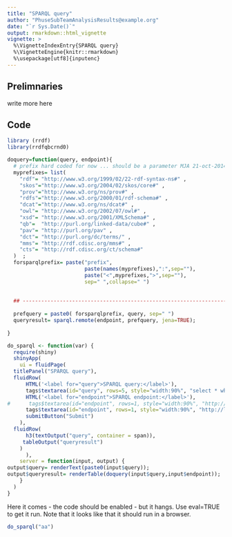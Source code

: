 ```yaml
---
title: "SPARQL query"
author: "PhuseSubTeamAnalysisResults@example.org"
date: "`r Sys.Date()`"
output: rmarkdown::html_vignette
vignette: >
  %\VignetteIndexEntry{SPARQL query}
  %\VignetteEngine{knitr::rmarkdown}
  %\usepackage[utf8]{inputenc}
---
```



## Prelimnaries
write more here

## Code


```r

library (rrdf)
library(rrdfqbcrnd0)

doquery=function(query, endpoint){
  # prefix hard coded for now ... should be a parameter MJA 21-oct-2014
  myprefixes= list(
    "rdf"= "http://www.w3.org/1999/02/22-rdf-syntax-ns#" ,
    "skos"="http://www.w3.org/2004/02/skos/core#" ,
    "prov"="http://www.w3.org/ns/prov#" ,
    "rdfs"="http://www.w3.org/2000/01/rdf-schema#" ,
    "dcat"="http://www.w3.org/ns/dcat#" ,
    "owl"= "http://www.w3.org/2002/07/owl#" ,
    "xsd"= "http://www.w3.org/2001/XMLSchema#" ,
    "qb"=  "http://purl.org/linked-data/cube#" ,
    "pav"= "http://purl.org/pav" ,
    "dct"= "http://purl.org/dc/terms/" ,
    "mms"= "http://rdf.cdisc.org/mms#" ,
    "cts"= "http://rdf.cdisc.org/ct/schema#" 
  )  ;
  forsparqlprefix= paste("prefix", 
                         paste(names(myprefixes),":",sep=""), 
                         paste("<",myprefixes,">",sep=""),
                         sep=" ",collapse=" ")
  
  
  ## ------------------------------------------------------------------------
  
  prefquery = paste0( forsparqlprefix, query, sep=" ")
  queryresult= sparql.remote(endpoint, prefquery, jena=TRUE);
  
}

do_sparql <- function(var) {
  require(shiny)
  shinyApp(
    ui = fluidPage(
  titlePanel("SPARQL query"),
  fluidRow(
      HTML('<label for="query">SPARQL query:</label>'),
      tags$textarea(id="query", rows=5, style="width:90%", "select * where {?s ?p ?o} limit 10"),
      HTML('<label for="endpoint">SPARQL endpoint:</label>'),
#      tags$textarea(id="endpoint", rows=1, style="width:90%", "http://www.datadriven.jp:3030/cdisc/sparql"),
      tags$textarea(id="endpoint", rows=1, style="width:90%", "http://localhost:3030/cdisc/query"),
      submitButton("Submit")
    ), 
  fluidRow(
      h3(textOutput("query", container = span)),
     tableOutput("queryresult")
    )
      ),
    server = function(input, output) {
output$query= renderText(paste0(input$query));
output$queryresult= renderTable(doquery(input$query,input$endpoint));
    }
  )
}

```

Here it comes - the code should be enabled - but it hangs.
Use eval=TRUE to get it run. Note that it looks like that it should run in a browser.

```r
do_sparql("aa")
```
